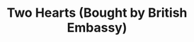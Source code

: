 ---
title: Two Hearts (Bought by British Embassy)
media: 
dimensions: 30" x 36"
hero_image: ../../images/gallery/two-hearts.jpg
sale_status: Sold
---